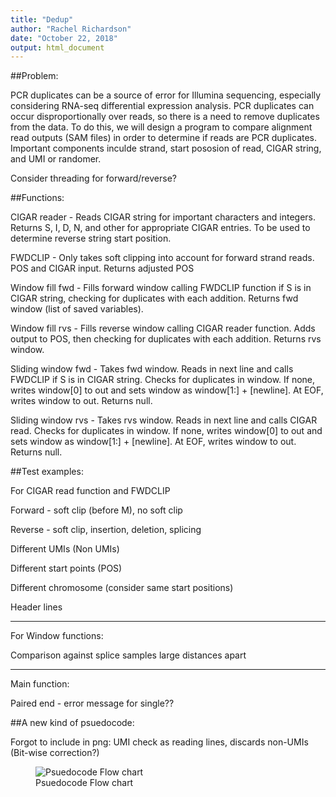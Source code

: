 ---
title: "Dedup"
author: "Rachel Richardson"
date: "October 22, 2018"
output: html_document
---

##Problem:

PCR duplicates can be a source of error for Illumina sequencing, especially considering RNA-seq differential expression analysis. PCR duplicates can occur disproportionally over reads, so there is a need to remove duplicates from the data. To do this, we will design a program to compare alignment read outputs (SAM files) in order to determine if reads are PCR duplicates. Important components inculde strand, start pososion of read, CIGAR string, and UMI or randomer.

Consider threading for forward/reverse?



##Functions:

CIGAR reader - Reads CIGAR string for important characters and integers. Returns S, I, D, N, and other for appropriate CIGAR entries. To be used to determine reverse string start position.

FWDCLIP - Only takes soft clipping into account for forward strand reads. POS and CIGAR input. Returns adjusted POS

Window fill fwd - Fills forward window calling FWDCLIP function if S is in CIGAR string, checking for duplicates with each addition. Returns fwd window (list of saved variables).

Window fill rvs - Fills reverse window calling CIGAR reader function. Adds output to POS, then checking for duplicates with each addition. Returns rvs window.

Sliding window fwd - Takes fwd window. Reads in next line and calls FWDCLIP if S is in CIGAR string. Checks for duplicates in window. If none, writes window[0] to out and sets window as window[1:] + [newline]. At EOF, writes window to out. Returns null.

Sliding window rvs - Takes rvs window. Reads in next line and calls CIGAR read. Checks for duplicates in window. If none, writes window[0] to out and sets window as window[1:] + [newline]. At EOF, writes window to out. Returns null.



##Test examples:


For CIGAR read function and FWDCLIP

Forward - soft clip (before M), no soft clip

Reverse - soft clip, insertion, deletion, splicing

Different UMIs (Non UMIs)

Different start points (POS)

Different chromosome (consider same start positions)

Header lines

-------

For Window functions:

Comparison against splice samples large distances apart

-------

Main function:

Paired end - error message for single??




##A new kind of psuedocode:

Forgot to include in png: UMI check as reading lines, discards non-UMIs (Bit-wise correction?)


![Psuedocode Flow chart](C:/Users/rachel/Dedup/Dedup.png)
